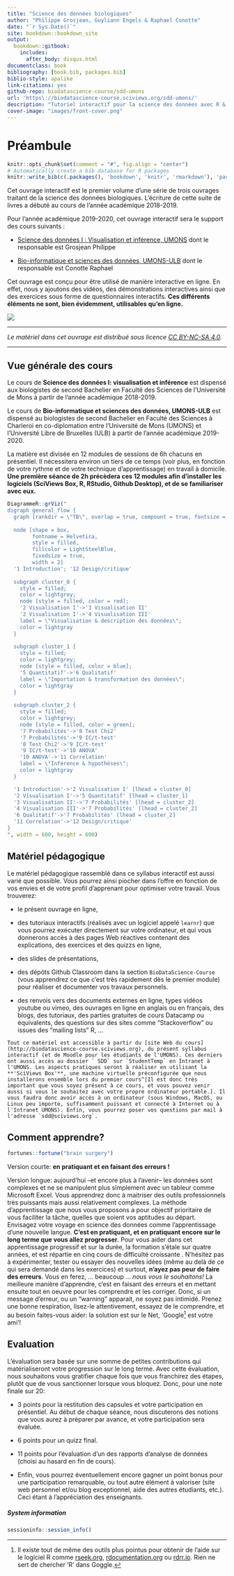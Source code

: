 ```yaml
--- 
title: "Science des données biologiques"
author: "Philippe Grosjean, Guyliann Engels & Raphael Conotte"
date: "`r Sys.Date()`"
site: bookdown::bookdown_site
output:
  bookdown::gitbook:
    includes:
      after_body: disqus.html
documentclass: book
bibliography: [book.bib, packages.bib]
biblio-style: apalike
link-citations: yes
github-repo: biodatascience-course/sdd-umons
url: 'https\://biodatascience-course.sciviews.org/sdd-umons/'
description: "Tutoriel interactif pour la science des données avec R & SciViews-R."
cover-image: "images/front-cover.png"
---
```


# Préambule {-}

```r
knitr::opts_chunk$set(comment = "#", fig.align = "center")
# Automatically create a bib database for R packages
knitr::write_bib(c(.packages(), 'bookdown', 'knitr', 'rmarkdown'), 'packages.bib')
```

 
Cet ouvrage interactif est le premier volume d'une série de trois ouvrages traitant de la science des données biologiques. L'écriture de cette suite de livres a débuté au cours de l'année académique 2018-2019. 

Pour l'année académique 2019-2020, cet ouvrage interactif sera le support des cours suivants :

- [Science des données I : Visualisation et inférence, UMONS](http://applications.umons.ac.be/web/fr/pde/2019-2020/ue/US-B2-SCBIOL-006-M.htm) dont le responsable est Grosjean Philippe

- [Bio-informatique et sciences des données, UMONS-ULB](http://applications.umons.ac.be/web/fr/pde/2019-2020/ue/US-B2-SCBIOC-926-C.htm) dont le responsable est Conotte Raphael

Cet ouvrage est conçu pour être utilisé de manière interactive en ligne. En effet, nous y ajoutons des vidéos, des démonstrations interactives ainsi que des exercices sous forme de questionnaires interactifs. **Ces différents éléments ne sont, bien évidemment, utilisables qu'en ligne.**

![](images/front-cover.png)

----

_Le matériel dans cet ouvrage est distribué sous licence [CC BY-NC-SA 4.0](https://creativecommons.org/licenses/by-nc-sa/4.0/deed.fr)._

----


## Vue générale des cours {-}

Le cours de  **Science des données I: visualisation et inférence**  est dispensé aux biologistes de second Bachelier en Faculté des Sciences de l'Université de Mons à partir de l'année académique 2018-2019.

Le cours de **Bio-informatique et sciences des données, UMONS-ULB** est dispensé au biologistes de second Bachelier en Faculté des Sciences à Charleroi en co-diplomation entre l'Université de Mons (UMONS) et l'Université Libre de Bruxelles (ULB) à partir de l'année académique 2019-2020.

La matière est divisée en 12 modules de sessions de 6h chacuns en présentiel. Il nécessitera environ un tiers de ce temps (voir plus, en fonction de votre rythme et de votre technique d'apprentissage) en travail à domicile. **Une première séance de 2h précèdera ces 12 modules afin d'installer les logiciels (SciViews Box, R, RStudio, Github Desktop), et de se familiariser avec eux.**

```r
DiagrammeR::grViz("
digraph general_flow {
  graph [rankdir = \"TB\", overlap = true, compount = true, fontsize = 10]
  
  node [shape = box,
        fontname = Helvetica,
        style = filled,
        fillcolor = LightSteelBlue,
        fixedsize = true,
        width = 2]
  '1 Introduction'; '12 Design/critique'
  
  subgraph cluster_0 {
    style = filled;
    color = lightgrey;
    node [style = filled, color = red];
    '2 Visualisation I'->'3 Visualisation II'
    '2 Visualisation I'->'4 Visualisation III'
    label = \"Visualisation & description des données\";
    color = lightgray
  }
  
  subgraph cluster_1 {
    style = filled;
    color = lightgrey;
    node [style = filled, color = blue];
    '5 Quantitatif'->'6 Qualitatif'
    label = \"Importation & transformation des données\";
    color = lightgray
  }
  
  subgraph cluster_2 {
    style = filled;
    color = lightgrey;
    node [style = filled, color = green];
    '7 Probabilités'->'8 Test Chi2'
    '7 Probabilités'->'9 IC/t-test'
    '8 Test Chi2'->'9 IC/t-test'
    '9 IC/t-test'->'10 ANOVA'
    '10 ANOVA'->'11 Correlation'
    label = \"Inférence & hypothèses\";
    color = lightgray
  }

  '1 Introduction'->'2 Visualisation I' [lhead = cluster_0]
  '2 Visualisation I'->'5 Quantitatif' [lhead = cluster_1]
  '3 Visualisation II'->'7 Probabilités' [lhead = cluster_2]
  '4 Visualisation III'->'7 Probabilités' [lhead = cluster_2]
  '6 Qualitatif'->'7 Probabilités' [lhead = cluster_2]
  '11 Correlation'->'12 Design/critique'
}
", width = 600, height = 600)
```


## Matériel pédagogique {-}

Le matériel pédagogique rassemblé dans ce syllabus interactif est aussi varié que possible. Vous pourrez ainsi piocher dans l'offre en fonction de vos envies et de votre profil d'apprenant pour optimiser votre travail. Vous trouverez:

- le présent ouvrage en ligne,

- des tutoriaux interactifs (réalisés avec un logiciel appelé `learnr`) que vous pourrez exécuter directement sur votre ordinateur, et qui vous donnerons accès à des pages Web réactives contenant des explications, des exercices et des quizzs en ligne,

- des slides de présentations,

- des dépôts Github Classroom dans la section `BioDataScience-Course` (vous apprendrez ce que c'est très rapidement dès le premier module) pour réaliser et documenter vos travaux personnels.

- des renvois vers des documents externes en ligne, types vidéos youtube ou vimeo, des ouvrages en ligne en anglais ou en français, des blogs, des tutoriaux, des parties gratuites de cours Datacamp ou équivalents, des questions sur des sites comme "Stackoverflow" ou issues des "mailing lists" R, ...

```block
Tout ce matériel est accessible à partir du [site Web du cours](http://biodatascience-course.sciviews.org), du présent syllabus interactif (et de Moodle pour les étudiants de l'UMONS). Ces derniers ont aussi accès au dossier ` SDD` sur `StudentTemp` en Intranet à l'UMONS. Les aspects pratiques seront à réaliser en utilisant la **'SciViews Box'**, une machine virtuelle préconfigurée que nous installerons ensemble lors du premier cours^[Il est donc très important que vous soyez présent à ce cours, et vous pouvez venir aussi si vous le souhaitez avec votre propre ordinateur portable.]. Il vous faudra donc avoir accès à un ordinateur (sous Windows, MacOS, ou Linux peu importe, suffisamment puissant et connecté à Internet ou à l'Intranet UMONS). Enfin, vous pourrez poser vos questions par mail à l'adresse `sdd@sciviews.org`.
```


## Comment apprendre? {-}

```r
fortunes::fortune("brain surgery")
```

Version courte: **en pratiquant et en faisant des erreurs !**

Version longue: aujourd'hui --et encore plus à l'avenir-- les données sont complexes et ne se manipulent plus simplement avec un tableur comme Microsoft Excel. Vous apprendrez donc à maitriser des outils professionnels très puissants mais aussi relativement complexes. La méthode d'apprentissage que nous vous proposons a pour objectif prioritaire de vous faciliter la tâche, quelles que soient vos aptitudes au départ. Envisagez votre voyage en science des données comme l'apprentissage d'une nouvelle langue. **C'est en pratiquant, et en pratiquant encore sur le long terme que vous allez progresser.** Pour vous aider dans cet apprentissage progressif et sur la durée, la formation s'étale sur quatre années, et est répartie en cinq cours de difficulté croissante . N'hésitez pas à expérimenter, tester ou essayer des nouvelles idées (même au delà de ce qui sera demandé dans les exercices) et surtout, **n'ayez pas peur de faire des erreurs**. Vous en ferez, ... beaucoup ... _nous vous le souhaitons!_ La meilleure manière d'apprendre, c'est en faisant des erreurs et en mettant ensuite tout en oeuvre pour les comprendre et les corriger. Donc, si un message d'erreur, ou un "warning" apparait, ne soyez pas intimidé. Prenez une bonne respiration, lisez-le attentivement, essayez de le comprendre, et au besoin faites-vous aider: la solution est sur le Net, 'Google^[Il existe tout de même des outils plus pointus pour obtenir de l'aide sur le logiciel R comme [rseek.org](https://rseek.org), [rdocumentation.org](https://www.rdocumentation.org) ou [rdrr.io](https://rdrr.io). Rien ne sert de chercher 'R' dans Goggle.] est votre ami'!


## Evaluation {-}

L'évaluation sera basée sur une somme de petites contributions qui matérialiseront votre progression sur le long terme. Avec cette évaluation, nous souhaitons vous gratifier chaque fois que vous franchirez des étapes, plutôt que de vous sanctionner lorsque vous bloquez. Donc, pour une note finale sur 20:

<!-- - 2 points pour la progression sur base des exercices que vous réaliserez en classe inversée (donc, chez vous). -->

- 3 points pour la restitution des capsules et votre participation en présentiel. Au début de chaque séance, nous discuterons des notions que vous aurez à préparer par avance, et votre participation sera évaluée.

- 6 points pour un quizz final.

<!-- : vous aurez à répondre à cinq questions au hasard (set différent pour chaque étudiant sur base de 20 questions au total). -->

- 11 points pour l’évaluation d’un des rapports d'analyse de données (choisi au hasard en fin de cours).

- Enfin, vous pourrez éventuellement encore gagner un point bonus pour une participation remarquable, ou tout autre élément à valoriser (site web personnel et/ou blog exceptionnel, aide des autres étudiants, etc.). Ceci étant à l'appréciation des enseignants.



##### System information {-}

```r
sessioninfo::session_info()
```
